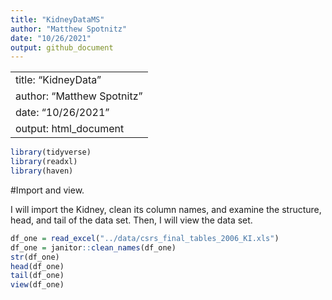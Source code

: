 ```yaml
---
title: "KidneyDataMS"
author: "Matthew Spotnitz"
date: "10/26/2021"
output: github_document
---
```


---
title: "KidneyData"
author: "Matthew Spotnitz"
date: "10/26/2021"
output: html_document
---

```r
library(tidyverse)
library(readxl)
library(haven)
```

#Import and view.

I will import the Kidney, clean its column names, and examine the structure, head, and tail of the data set. Then, I will view the data set.
```r
df_one = read_excel("../data/csrs_final_tables_2006_KI.xls")
df_one = janitor::clean_names(df_one)
str(df_one)
head(df_one)
tail(df_one)
view(df_one)
```
